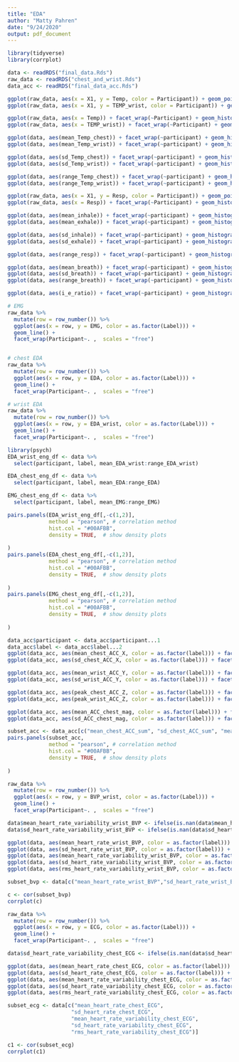 ```yaml
---
title: "EDA"
author: "Matty Pahren"
date: "9/24/2020"
output: pdf_document
---
```


```r
library(tidyverse)
library(corrplot)
```

```r
data <- readRDS("final_data.Rds")
raw_data <- readRDS("chest_and_wrist.Rds")
data_acc <- readRDS("final_data_acc.Rds")
```

```r
ggplot(raw_data, aes(x = X1, y = Temp, color = Participant)) + geom_point()
ggplot(raw_data, aes(x = X1, y = TEMP_wrist, color = Participant)) + geom_point()

ggplot(raw_data, aes(x = Temp)) + facet_wrap(~Participant) + geom_histogram()
ggplot(raw_data, aes(x = TEMP_wrist)) + facet_wrap(~Participant) + geom_histogram()
```

```r
ggplot(data, aes(mean_Temp_chest)) + facet_wrap(~participant) + geom_histogram()
ggplot(data, aes(mean_Temp_wrist)) + facet_wrap(~participant) + geom_histogram()

ggplot(data, aes(sd_Temp_chest)) + facet_wrap(~participant) + geom_histogram()
ggplot(data, aes(sd_Temp_wrist)) + facet_wrap(~participant) + geom_histogram()

ggplot(data, aes(range_Temp_chest)) + facet_wrap(~participant) + geom_histogram()
ggplot(data, aes(range_Temp_wrist)) + facet_wrap(~participant) + geom_histogram()
```


```r
ggplot(raw_data, aes(x = X1, y = Resp, color = Participant)) + geom_point()
ggplot(raw_data, aes(x = Resp)) + facet_wrap(~Participant) + geom_histogram()
```


```r
ggplot(data, aes(mean_inhale)) + facet_wrap(~participant) + geom_histogram()
ggplot(data, aes(mean_exhale)) + facet_wrap(~participant) + geom_histogram()

ggplot(data, aes(sd_inhale)) + facet_wrap(~participant) + geom_histogram()
ggplot(data, aes(sd_exhale)) + facet_wrap(~participant) + geom_histogram()

ggplot(data, aes(range_resp)) + facet_wrap(~participant) + geom_histogram()

ggplot(data, aes(mean_breath)) + facet_wrap(~participant) + geom_histogram()
ggplot(data, aes(sd_breath)) + facet_wrap(~participant) + geom_histogram()
ggplot(data, aes(range_breath)) + facet_wrap(~participant) + geom_histogram()

ggplot(data, aes(i_e_ratio)) + facet_wrap(~participant) + geom_histogram()
```

```r
# EMG
raw_data %>% 
  mutate(row = row_number()) %>% 
  ggplot(aes(x = row, y = EMG, color = as.factor(Label))) + 
  geom_line() + 
  facet_wrap(Participant~. ,  scales = "free")


# chest EDA
raw_data %>% 
  mutate(row = row_number()) %>% 
  ggplot(aes(x = row, y = EDA, color = as.factor(Label))) + 
  geom_line() + 
  facet_wrap(Participant~. ,  scales = "free")

# wrist EDA
raw_data %>% 
  mutate(row = row_number()) %>% 
  ggplot(aes(x = row, y = EDA_wrist, color = as.factor(Label))) + 
  geom_line() + 
  facet_wrap(Participant~. ,  scales = "free")
```

```r
library(psych)
EDA_wrist_eng_df <- data %>% 
  select(participant, label, mean_EDA_wrist:range_EDA_wrist) 

EDA_chest_eng_df <- data %>% 
  select(participant, label, mean_EDA:range_EDA) 

EMG_chest_eng_df <- data %>% 
  select(participant, label, mean_EMG:range_EMG) 

pairs.panels(EDA_wrist_eng_df[,-c(1,2)], 
             method = "pearson", # correlation method
             hist.col = "#00AFBB",
             density = TRUE,  # show density plots
             
)
pairs.panels(EDA_chest_eng_df[,-c(1,2)], 
             method = "pearson", # correlation method
             hist.col = "#00AFBB",
             density = TRUE,  # show density plots
             
)
pairs.panels(EMG_chest_eng_df[,-c(1,2)], 
             method = "pearson", # correlation method
             hist.col = "#00AFBB",
             density = TRUE,  # show density plots
             
)
```
```r
data_acc$participant <- data_acc$participant...1
data_acc$label <- data_acc$label...2
ggplot(data_acc, aes(mean_chest_ACC_X, color = as.factor(label))) + facet_wrap(~participant) + geom_histogram(bindwith=30)
ggplot(data_acc, aes(sd_chest_ACC_X, color = as.factor(label))) + facet_wrap(~participant) + geom_histogram(bindwith=30)

ggplot(data_acc, aes(mean_wrist_ACC_Y, color = as.factor(label))) + facet_wrap(~participant) + geom_histogram(bindwith=30)
ggplot(data_acc, aes(sd_wrist_ACC_Y, color = as.factor(label))) + facet_wrap(~participant) + geom_histogram(bindwith=30)

ggplot(data_acc, aes(peak_chest_ACC_Z, color = as.factor(label))) + facet_wrap(~participant) + geom_histogram(bindwith=30)
ggplot(data_acc, aes(peak_wrist_ACC_Z, color = as.factor(label))) + facet_wrap(~participant) + geom_histogram(bindwith=30)

ggplot(data_acc, aes(mean_ACC_chest_mag, color = as.factor(label))) + facet_wrap(~participant) + geom_histogram(bindwith=30)
ggplot(data_acc, aes(sd_ACC_chest_mag, color = as.factor(label))) + facet_wrap(~participant) + geom_histogram(bindwith=30)
```

```r
subset_acc <- data_acc[c("mean_chest_ACC_sum", "sd_chest_ACC_sum", "mean_wrist_ACC_sum", "sd_wrist_ACC_sum")]
pairs.panels(subset_acc, 
             method = "pearson", # correlation method
             hist.col = "#00AFBB",
             density = TRUE,  # show density plots
             
)
```

```r
raw_data %>% 
  mutate(row = row_number()) %>% 
  ggplot(aes(x = row, y = BVP_wrist, color = as.factor(Label))) + 
  geom_line() + 
  facet_wrap(Participant~. ,  scales = "free")

data$mean_heart_rate_variability_wrist_BVP <- ifelse(is.nan(data$mean_heart_rate_variability_wrist_BVP),0, data$mean_heart_rate_variability_wrist_BVP)
data$sd_heart_rate_variability_wrist_BVP <- ifelse(is.nan(data$sd_heart_rate_variability_wrist_BVP),0, data$sd_heart_rate_variability_wrist_BVP)

ggplot(data, aes(mean_heart_rate_wrist_BVP, color = as.factor(label))) + facet_wrap(~participant) + geom_histogram()
ggplot(data, aes(sd_heart_rate_wrist_BVP, color = as.factor(label))) + facet_wrap(~participant) + geom_histogram()
ggplot(data, aes(mean_heart_rate_variability_wrist_BVP, color = as.factor(label))) + facet_wrap(~participant) + geom_histogram()
ggplot(data, aes(sd_heart_rate_variability_wrist_BVP, color = as.factor(label))) + facet_wrap(~participant) + geom_histogram()
ggplot(data, aes(rms_heart_rate_variability_wrist_BVP, color = as.factor(label))) + facet_wrap(~participant) + geom_histogram()

subset_bvp <- data[c("mean_heart_rate_wrist_BVP","sd_heart_rate_wrist_BVP","mean_heart_rate_variability_wrist_BVP","sd_heart_rate_variability_wrist_BVP","rms_heart_rate_variability_wrist_BVP")]

c <- cor(subset_bvp)
corrplot(c)
```

```r
raw_data %>% 
  mutate(row = row_number()) %>% 
  ggplot(aes(x = row, y = ECG, color = as.factor(Label))) + 
  geom_line() + 
  facet_wrap(Participant~. ,  scales = "free")

data$sd_heart_rate_variability_chest_ECG <- ifelse(is.nan(data$sd_heart_rate_variability_chest_ECG),0, data$sd_heart_rate_variability_chest_ECG)

ggplot(data, aes(mean_heart_rate_chest_ECG, color = as.factor(label))) + facet_wrap(~participant) + geom_histogram()
ggplot(data, aes(sd_heart_rate_chest_ECG, color = as.factor(label))) + facet_wrap(~participant) + geom_histogram()
ggplot(data, aes(mean_heart_rate_variability_chest_ECG, color = as.factor(label))) + facet_wrap(~participant) + geom_histogram()
ggplot(data, aes(sd_heart_rate_variability_chest_ECG, color = as.factor(label))) + facet_wrap(~participant) + geom_histogram()
ggplot(data, aes(rms_heart_rate_variability_chest_ECG, color = as.factor(label))) + facet_wrap(~participant) + geom_histogram()

subset_ecg <- data[c("mean_heart_rate_chest_ECG",
                    "sd_heart_rate_chest_ECG",
                    "mean_heart_rate_variability_chest_ECG",
                    "sd_heart_rate_variability_chest_ECG",
                    "rms_heart_rate_variability_chest_ECG")]

c1 <- cor(subset_ecg)
corrplot(c1)
```


